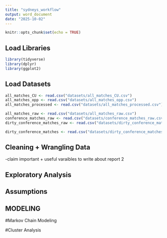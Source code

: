 ```yaml
---
title: "sydneys_workflow"
output: word_document
date: "2025-10-02"
---
```


```r
knitr::opts_chunk$set(echo = TRUE)
```

## Load Libraries 
```r
library(tidyverse)
library(dplyr)
library(ggplot2)
```
## Load Datasets
```r
all_matches_CU <- read.csv("datasets/all_matches_CU.csv")                 #551 by 16
all_matches_opp <- read.csv("datasets/all_matches_opp.csv")               #551 by 16
all_matches_processed <- read.csv("datasets/all_matches_processed.csv")   #1102 by 16

all_matches_raw <- read.csv("datasets/all_matches_raw.csv")              #269628 by 87
conference_matches_raw <- read.csv("datasets/conference_matches_raw.csv")   #168769 by 87
dirty_conference_matches_raw <- read.csv("datasets/dirty_conference_matches_raw.csv")   #259250 by 87

dirty_conference_matches <- read.csv("datasets/dirty_conference_matches.csv")          #259250 by 125
```


## Cleaning + Wrangling Data 
-claim important + useful varaibles to write about report 2

## Exploratory Analysis

## Assumptions


## MODELING 
#Markov Chain Modeling 

#Cluster Analysis 
